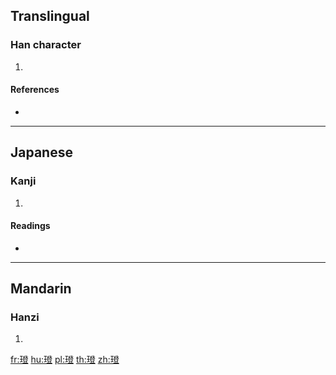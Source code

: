 {{character info/new}}
==Translingual==

===Han character===
{{Han char|rn=96|rad=玉|as=12|sn=16|four=17118|canj=MGNOT|ids=⿰𤣩登}}

# {{defn|Han|sort=玉12}}

====References====
* {{Han ref|kx=0741.260|dkj=21227|dj=1151.060|hdz=21138.150|uh=7492|ud=29842|bh=EA66|bd=60006}}

----

==Japanese==

===Kanji===
{{ja-kanji|grade=|rs=玉12}}

# {{defn|lang=ja|sort=玉12}}

====Readings====
* {{ja-readings|on=[[とう]] (tō)|kun=[[いし]] (ishi)|nanori=}}

----

==Mandarin==

===Hanzi===
{{cmn-hanzi|pin=[[dēng]] ([[deng1]])|wg=teng<sup>1</sup>}}

# {{defn|lang=cmn|sort=玉12}}

[[fr:璒]]
[[hu:璒]]
[[pl:璒]]
[[th:璒]]
[[zh:璒]]